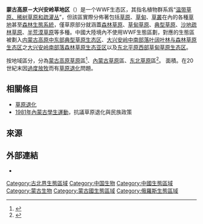 {{Infobox ecoregion
|name=蒙古高原－大兴安岭草地
|map=Ecoregion PA0813.svg
|map_caption=蒙古國、內蒙古自治區、黑龍江、吉林、遼寧
|image=
|area=887000
|biogeographic_realm=[[古北界|古北界]]
|biome=[[温带草原、稀树草原和疏灌丛|温带草原、稀树草原和疏灌丛]]
}}
'''蒙古高原－大兴安岭草地区'''（{{lang-en|Mongol-Manchurian grassland}}）是一个WWF生态区，其指名植物群系爲“[[温带草原、稀树草原和疏灌丛|温带草原、稀树草原和疏灌丛]]”，但該區實際分佈著包括[[草原生態系統|草原]]、[[草甸生態系統|草甸]]、[[草叢生態系統|草叢]]在內的各種[[草地生態系統|草地]]甚至[[森林生態系統|森林生態系統]]，僅草原部分就涵蓋[[森林草原|森林草原]]、[[草甸草原|草甸草原]]、[[典型草原|典型草原]]、[[沙地疏林草原|沙地疏林草原]]、[[半荒漠草原|半荒漠草原]]等多種。中國大陸境內不使用WWF生態區劃，對應的生態區被劃入[[内蒙古高原中东部典型草原生态区|内蒙古高原中东部典型草原生态区]]、[[大兴安岭中南部落叶阔叶林与森林草原生态区|大兴安岭中南部落叶阔叶林与森林草原生态区]]之[[大兴安岭南部落森林草原生态亚区|大兴安岭南部落森林草原生态亚区]]以及[[东北平原西部草甸草原生态区|东北平原西部草甸草原生态区]]。

按地域區分，分為[[蒙古高原草原|蒙古高原草原]]區<ref>{{cite news|title=蒙古高原草原土壤微生物量碳氮特征|journal=《土壤學報》|date=2002|issue=1|author=李香真,曲秋皓|url=http://pedologica.issas.ac.cn/trxb/ch/reader/create_pdf.aspx?file_no=20020114|archiveurl=https://web.archive.org/web/20200901015118/http://pedologica.issas.ac.cn/trxb/ch/reader/create_pdf.aspx?file_no=20020114|archivedate=2020-09-01|accessdate=2020-09-01|dead-url=no}}</ref>、[[內蒙古草原|內蒙古草原]]區、[[东北草原|东北草原]]區<ref>{{cite news|title=概论我国东北的主要草原|journal=《东北师大学报：哲学社会科学版》|date=1958|issue=1|author=祝廷成|url=http://www.cqvip.com/qk/81473x/195801/1002456047.html}}</ref>。 面積{{convert|887,300|km2|sqmi|sp=us}}。在20世紀末因[[過度放牧|過度放牧]]而有[[草原退化|草原退化]]問題。

==相關條目==
*[[草原退化|草原退化]]
*[[1981年內蒙古學生運動|1981年內蒙古學生運動]]，抗議草原退化與民族政策

==來源==
{{REFLIST}}

==外部連結==
* {{WWF ecoregion|id=pa0813|name=Mongolian-Manchurian grassland}}

[[Category:古北界生態區域|Category:古北界生態區域]]
[[Category:中国生物|Category:中国生物]]
[[Category:中國生態區域|Category:中國生態區域]]
[[Category:蒙古生物|Category:蒙古生物]]
[[Category:蒙古國生態區域|Category:蒙古國生態區域]]
[[Category:俄羅斯生態區域|Category:俄羅斯生態區域]]
